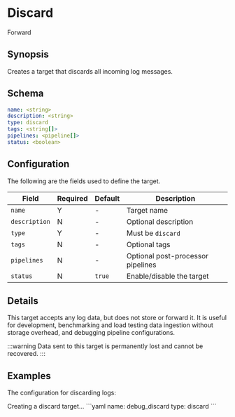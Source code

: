 # Discard

<span className="theme-doc-version-badge badge badge--secondary">Forward</span>

## Synopsis

Creates a target that discards all incoming log messages.

## Schema

```yaml
name: <string>
description: <string>
type: discard
tags: <string[]>
pipelines: <pipeline[]>
status: <boolean>
```

## Configuration

The following are the fields used to define the target.

|Field|Required|Default|Description|
|---|---|---|---|
|`name`|Y|-|Target name|
|`description`|N|-|Optional description|
|`type`|Y|-|Must be `discard`|
|`tags`|N|-|Optional tags|
|`pipelines`|N|-|Optional post-processor pipelines|
|`status`|N|`true`|Enable/disable the target|

## Details

This target accepts any log data, but does not store or forward it. It is useful for development, benchmarking and load testing data ingestion without storage overhead, and debugging pipeline configurations.

:::warning
Data sent to this target is permanently lost and cannot be recovered.
:::

## Examples

The configuration for discarding logs:

<ExampleGrid>
  <CommentCol>
    Creating a discard target...
  </CommentCol>
  <CodeCol>
    ```yaml
    name: debug_discard
    type: discard
    ```
  </CodeCol>
</ExampleGrid>
